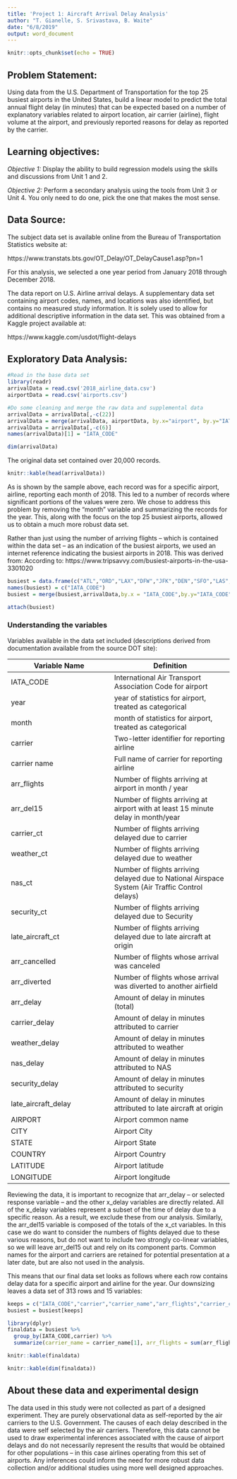 ---
title: 'Project 1: Aircraft Arrival Delay Analysis'
author: "T. Gianelle, S. Srivastava, B. Waite"
date: "6/8/2019"
output: word_document
---

```{r setup, include=FALSE}
knitr::opts_chunk$set(echo = TRUE)
```

## Problem Statement: 

Using data from the U.S. Department of Transportation for the top 25 busiest airports in the United States, build a linear model to predict the total annual flight delay (in minutes) that can be expected based on a number of explanatory variables related to airport location, air carrier (airline), flight volume at the airport, and previously reported reasons for delay as reported by the carrier. 

## Learning objectives: 

_Objective 1:_ Display the ability to build regression models using the skills and discussions from Unit 1 and 2.   

_Objective 2:_ Perform a secondary analysis using the tools from Unit 3 or Unit 4.  You only need to do one, pick the one that makes the most sense.

## Data Source: 

The subject data set is available online from the Bureau of Transportation Statistics website at:

https://www.transtats.bts.gov/OT_Delay/OT_DelayCause1.asp?pn=1

For this analysis, we selected a one year period from January 2018 through December 2018. 

The data report on U.S. Airline arrival delays. A supplementary data set containing airport codes, names, and locations was also identified, but contains no measured study information. It is solely used to allow for additional descriptive information in the data set. This was obtained from a Kaggle project available at:

https://www.kaggle.com/usdot/flight-delays


## Exploratory Data Analysis: 

```{r ingest}

#Read in the base data set
library(readr)
arrivalData = read.csv('2018_airline_data.csv') 
airportData = read.csv('airports.csv')

#Do some cleaning and merge the raw data and supplemental data
arrivalData = arrivalData[,-c(22)] 
arrivalData = merge(arrivalData, airportData, by.x="airport", by.y="IATA_CODE", all.x = TRUE) 
arrivalData = arrivalData[,-c(6)] 
names(arrivalData)[1] = "IATA_CODE"

dim(arrivalData)
```

The original data set contained over 20,000 records. 

```{r}
knitr::kable(head(arrivalData))
```

As is shown by the sample above, each record was for a specific airport, airline, reporting each month of 2018. This led to a number of records where significant portions of the values were zero. We chose to address this problem by removing the "month" variable and summarizing the records for the year. This, along with the focus on the top 25 busiest airports, allowed us to obtain a much more robust data set. 

Rather than just using the number of arriving flights -- which is contained within the data set -- as an indication of the busiest airports, we used an internet reference indicating the busiest airports in 2018. This was derived from: According to: https://www.tripsavvy.com/busiest-airports-in-the-usa-3301020

```{r}
busiest = data.frame(c("ATL","ORD","LAX","DFW","JFK","DEN","SFO","LAS","PHX","IAH","CLT","MIA","MCO","EWR","SEA","MSP","DTW","PHL","BOS","LGA","FLL","BWI","IAD","SLC","MDW"))
names(busiest) = c("IATA_CODE")
busiest = merge(busiest,arrivalData,by.x = "IATA_CODE",by.y="IATA_CODE")

attach(busiest)
```


### Understanding the variables

Variables available in the data set included (descriptions derived from documentation available from the source DOT site): 

Variable Name |	Definition
--------------|----------------
IATA_CODE 	  |International Air Transport Association Code for airport
year 	        |year of statistics for airport, treated as categorical
month 	      |month of statistics for airport, treated as categorical
carrier 	    |Two-letter identifier for reporting airline
carrier name 	|Full name of carrier for reporting airline
arr_flights 	|Number of flights arriving at airport in month / year
arr_del15 	|Number of flights arriving at airport with at least 15 minute delay in month/year
carrier_ct 	|Number of flights arriving delayed due to carrier
weather_ct 	|Number of flights arriving delayed due to weather
nas_ct 	|Number of flights arriving delayed due to National Airspace System (Air Traffic Control delays)
security_ct 	|Number of flights arriving delayed due to Security
late_aircraft_ct 	|Number of flights arriving delayed due to late aircraft at origin
arr_cancelled 	|Number of flights whose arrival was canceled
arr_diverted 	|Number of flights whose arrival was diverted to another airfield
arr_delay 	|Amount of delay in minutes (total)
carrier_delay 	|Amount of delay in minutes attributed to carrier
weather_delay 	|Amount of delay in minutes attributed to weather
nas_delay 	|Amount of delay in minutes attributed to NAS
security_delay 	|Amount of delay in minutes attributed to security
late_aircraft_delay 	|Amount of delay in minutes attributed to late aircraft at origin
AIRPORT 	|Airport common name
CITY 	|Airport City
STATE 	|Airport State
COUNTRY 	|Airport Country
LATITUDE 	|Airport latitude
LONGITUDE 	|Airport longitude

Reviewing the data, it is important to recognize that arr_delay -- or selected response variable -- and the other x_delay variables are directly related. All of the x_delay variables represent a subset of the time of delay due to a specific reason. As a result, we exclude these from our analysis. Similarly, the arr_del15 variable is composed of the totals of the x_ct variables. In this case we do want to consider the numbers of flights delayed due to these various reasons, but do not want to include two strongly co-linear variables, so we will leave arr_del15 out and rely on its component parts. Common names for the airport and carriers are retained for potential presentation at a later date, but are also not used in the analysis. 

This means that our final data set looks as follows where each row contains delay data for a specific airport and airline for the year. Our downsizing leaves a data set of 313 rows and 15 variables: 

```{r}
keeps = c("IATA_CODE","carrier","carrier_name","arr_flights","carrier_ct","weather_ct","nas_ct","security_ct","late_aircraft_ct","arr_delay","AIRPORT","CITY","STATE","LATITUDE","LONGITUDE")
busiest = busiest[keeps]

library(dplyr)
finaldata = busiest %>%
  group_by(IATA_CODE,carrier) %>%
  summarize(carrier_name = carrier_name[1], arr_flights = sum(arr_flights), carrier_ct = sum(carrier_ct),weather_ct = sum(weather_ct), nas_ct = sum(nas_ct),security_ct = sum(security_ct), late_aircraft_ct = sum(late_aircraft_ct), arr_delay = sum(arr_delay), AIRPORT = AIRPORT[1],CITY = CITY[1], STATE = STATE[1], LATITUDE = LATITUDE[1], LONGITUDE = LONGITUDE[1])

knitr::kable(finaldata)

knitr::kable(dim(finaldata))
```


## About these data and experimental design

The data used in this study were not collected as part of a designed experiment. They are purely observational data as self-reported by the air carriers to the U.S. Government. The causes of each delay described in the data were self selected by the air carriers. Therefore, this data cannot be used to draw experimental inferences associated with the cause of airport delays and do not necessarily represent the results that would be obtained for other populations -- in this case airlines operating from this set of airports. Any inferences could inform the need for more robust data collection and/or additional studies using more well designed approaches. 



